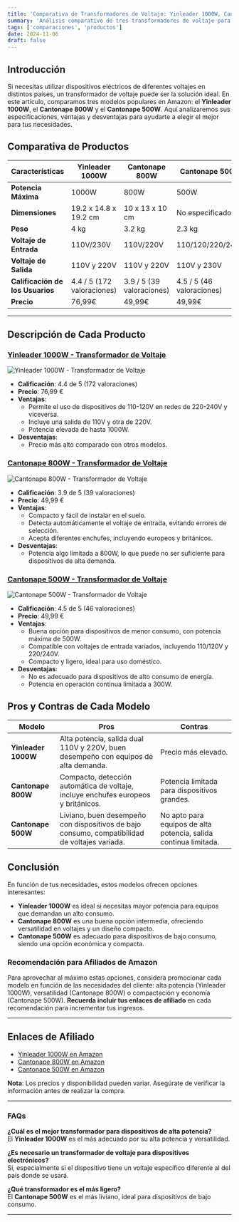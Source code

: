 ```yaml
---
title: 'Comparativa de Transformadores de Voltaje: Yinleader 1000W, Cantonape 800W y Cantonape 500W'
summary: 'Análisis comparativo de tres transformadores de voltaje para dispositivos de 110-220V, sus características, ventajas y desventajas.'
tags: ['comparaciones', 'productos']
date: 2024-11-06
draft: false
---
```


## Introducción

Si necesitas utilizar dispositivos eléctricos de diferentes voltajes en distintos países, un transformador de voltaje puede ser la solución ideal. En este artículo, comparamos tres modelos populares en Amazon: el **Yinleader 1000W**, el **Cantonape 800W** y el **Cantonape 500W**. Aquí analizaremos sus especificaciones, ventajas y desventajas para ayudarte a elegir el mejor para tus necesidades.

## Comparativa de Productos

| **Características**              | **Yinleader 1000W**        | **Cantonape 800W**        | **Cantonape 500W**        |
| -------------------------------- | -------------------------- | ------------------------- | ------------------------- |
| **Potencia Máxima**              | 1000W                      | 800W                      | 500W                      |
| **Dimensiones**                  | 19.2 x 14.8 x 19.2 cm      | 10 x 13 x 10 cm           | No especificado           |
| **Peso**                         | 4 kg                       | 3.2 kg                    | 2.3 kg                    |
| **Voltaje de Entrada**           | 110V/230V                  | 110V/220V                 | 110/120/220/240V          |
| **Voltaje de Salida**            | 110V y 220V                | 110V y 220V               | 110V y 230V               |
| **Calificación de los Usuarios** | 4.4 / 5 (172 valoraciones) | 3.9 / 5 (39 valoraciones) | 4.5 / 5 (46 valoraciones) |
| **Precio**                       | 76,99€                     | 49,99€                    | 49,99€                    |

---

## Descripción de Cada Producto

### [Yinleader 1000W - Transformador de Voltaje](https://amzn.to/3NVqAIT)

![Yinleader 1000W - Transformador de Voltaje](https://m.media-amazon.com/images/I/71Gy4sjPzbL._AC_SX679_.jpg)

- **Calificación**: 4.4 de 5 (172 valoraciones)
- **Precio**: 76,99 €
- **Ventajas**:
  - Permite el uso de dispositivos de 110-120V en redes de 220-240V y viceversa.
  - Incluye una salida de 110V y otra de 220V.
  - Potencia elevada de hasta 1000W.
- **Desventajas**:
  - Precio más alto comparado con otros modelos.

### [Cantonape 800W - Transformador de Voltaje](https://amzn.to/4fbZNUM)

![Cantonape 800W - Transformador de Voltaje](https://m.media-amazon.com/images/I/516WM6TyPIL._SX522_.jpg)

- **Calificación**: 3.9 de 5 (39 valoraciones)
- **Precio**: 49,99 €
- **Ventajas**:
  - Compacto y fácil de instalar en el suelo.
  - Detecta automáticamente el voltaje de entrada, evitando errores de selección.
  - Acepta diferentes enchufes, incluyendo europeos y británicos.
- **Desventajas**:
  - Potencia algo limitada a 800W, lo que puede no ser suficiente para dispositivos de alta demanda.

### [Cantonape 500W - Transformador de Voltaje](https://amzn.to/3YSJF4Y)

![Cantonape 500W - Transformador de Voltaje](https://m.media-amazon.com/images/I/41rHNL0zmhL._SY445_SX342_QL70_ML2_.jpg)

- **Calificación**: 4.5 de 5 (46 valoraciones)
- **Precio**: 49,99 €
- **Ventajas**:
  - Buena opción para dispositivos de menor consumo, con potencia máxima de 500W.
  - Compatible con voltajes de entrada variados, incluyendo 110/120V y 220/240V.
  - Compacto y ligero, ideal para uso doméstico.
- **Desventajas**:
  - No es adecuado para dispositivos de alto consumo de energía.
  - Potencia en operación continua limitada a 300W.

## Pros y Contras de Cada Modelo

| **Modelo**          | **Pros**                                                                                      | **Contras**                                                      |
| ------------------- | --------------------------------------------------------------------------------------------- | ---------------------------------------------------------------- |
| **Yinleader 1000W** | Alta potencia, salida dual 110V y 220V, buen desempeño con equipos de alta demanda.           | Precio más elevado.                                              |
| **Cantonape 800W**  | Compacto, detección automática de voltaje, incluye enchufes europeos y británicos.            | Potencia limitada para dispositivos grandes.                     |
| **Cantonape 500W**  | Liviano, buen desempeño con dispositivos de bajo consumo, compatibilidad de voltajes variada. | No apto para equipos de alta potencia, salida continua limitada. |

## Conclusión

En función de tus necesidades, estos modelos ofrecen opciones interesantes:

- **Yinleader 1000W** es ideal si necesitas mayor potencia para equipos que demandan un alto consumo.
- **Cantonape 800W** es una buena opción intermedia, ofreciendo versatilidad en voltajes y un diseño compacto.
- **Cantonape 500W** es adecuado para dispositivos de bajo consumo, siendo una opción económica y compacta.

### Recomendación para Afiliados de Amazon

Para aprovechar al máximo estas opciones, considera promocionar cada modelo en función de las necesidades del cliente: alta potencia (Yinleader 1000W), versatilidad (Cantonape 800W) o compactación y economía (Cantonape 500W). **Recuerda incluir tus enlaces de afiliado** en cada recomendación para incrementar tus ingresos.

---

## Enlaces de Afiliado

- [Yinleader 1000W en Amazon](https://www.amazon.es/Yinleader-1000W-Transformador-Convertidor-Estabilizador/dp/B07T2HQKYL)
- [Cantonape 800W en Amazon](https://www.amazon.es/Transformador-tensi%C3%B3n-800-110-120/dp/B09BDXLPJX)
- [Cantonape 500W en Amazon](https://www.amazon.es/Convertidor-Voltaje-Transformador-Estabilizador-autom%C3%A1tico/dp/B0B5Q65N5T)

**Nota**: Los precios y disponibilidad pueden variar. Asegúrate de verificar la información antes de realizar la compra.

---

### FAQs

**¿Cuál es el mejor transformador para dispositivos de alta potencia?**  
El **Yinleader 1000W** es el más adecuado por su alta potencia y versatilidad.

**¿Es necesario un transformador de voltaje para dispositivos electrónicos?**  
Sí, especialmente si el dispositivo tiene un voltaje específico diferente al del país donde se usará.

**¿Qué transformador es el más ligero?**  
El **Cantonape 500W** es el más liviano, ideal para dispositivos de bajo consumo.

---
